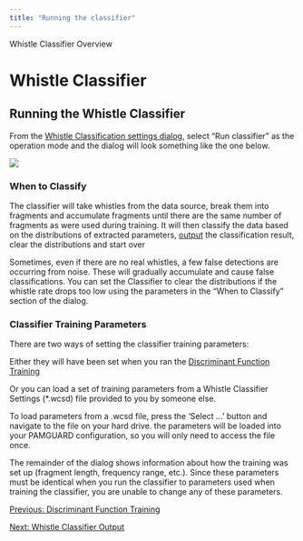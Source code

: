 ```yaml
---
title: "Running the classifier"
---
```

 Whistle Classifier Overview  

Whistle Classifier
==================

Running the Whistle Classifier
------------------------------

From the [Whistle Classification settings dialog](whistleClassifier_Configure.html), select "Run classifier" as the operation mode and the dialog will look something like the one below.

  

![](images/classifierRunning.png)

  

### When to Classify

The classifier will take whistles from the data source, break them into fragments and accumulate fragments until there are the same number of fragments as were used during training. It will then classify the data based on the distributions of extracted parameters, [output](whistleClassifier_Output.html) the classification result, clear the distributions and start over

Sometimes, even if there are no real whistles, a few false detections are occurring from noise. These will gradually accumulate and cause false classifications. You can set the Classifier to clear the distributions if the whistle rate drops too low using the parameters in the "When to Classify" section of the dialog.

### Classifier Training Parameters

There are two ways of setting the classifier training parameters:

Either they will have been set when you ran the [Discriminant Function Training](whistleClassifier_Training.html)

Or you can load a set of training parameters from a Whistle Classifier Settings (\*.wcsd) file provided to you by someone else.

To load parameters from a .wcsd file, press the 'Select ...' button and navigate to the file on your hard drive. the parameters will be loaded into your PAMGUARD configuration, so you will only need to access the file once.

The remainder of the dialog shows information about how the training was set up (fragment length, frequency range, etc.). Since these parameters must be identical when you run the classifier to parameters used when training the classifier, you are unable to change any of these parameters.

  

[Previous: Discriminant Function Training](whistleClassifier_Training.html)

[Next: Whistle Classifier Output](whistleClassifier_Output.html)
